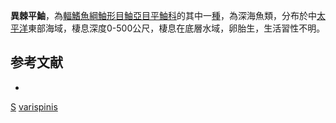 {{Speciesbox
| taxon = Sebastes varispinis
| status = NE
| status_system = IUCN3.1
| binomial_authority =  [[Chen|Chen]], 1975
| synonyms = 
}}

'''異棘平鮋'''，為[[輻鰭魚綱|輻鰭魚綱]][[鮋形目|鮋形目]][[鮋亞目|鮋亞目]][[平鮋科|平鮋科]]的其中一[[種|種]]，為深海魚類，分布於中[[太平洋|太平洋]]東部海域，棲息深度0-500公尺，棲息在底層水域，卵胎生，生活習性不明。

==参考文献==
*{{FishBase_species|genus=Sebastes|species=varispinis|year=2014|month=6}}

{{taxonbar}}
[[Category:1975年描述的鱼类|S]]
[[Category:平鮋屬|varispinis]]
